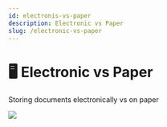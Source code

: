 ```yaml
---
id: electronis-vs-paper
description: Electronic vs Paper
slug: /electronic-vs-paper
---
```


# 🖥️ Electronic vs Paper


Storing documents electronically vs on paper

![](/docs/Data/Storage.png)